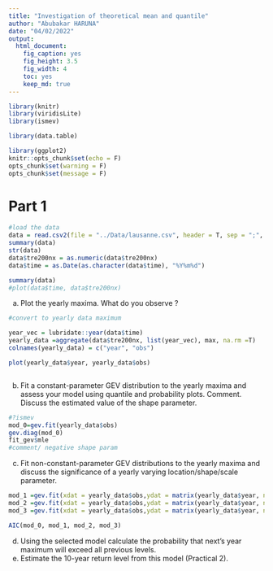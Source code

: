 ```yaml
---
title: "Investigation of theoretical mean and quantile"
author: "Abubakar HARUNA"
date: "04/02/2022"
output: 
  html_document: 
    fig_caption: yes
    fig_height: 3.5
    fig_width: 4
    toc: yes
    keep_md: true
---
```


```r
library(knitr)
library(viridisLite)
library(ismev)

library(data.table)

library(ggplot2)
knitr::opts_chunk$set(echo = F)
opts_chunk$set(warning = F)
opts_chunk$set(message = F)
```

# Part 1



```r
#load the data
data = read.csv2(file = "../Data/lausanne.csv", header = T, sep = ";", stringsAsFactors = F, )
summary(data)
str(data)
data$tre200nx = as.numeric(data$tre200nx)
data$time = as.Date(as.character(data$time), "%Y%m%d")

summary(data)
#plot(data$time, data$tre200nx)


```

(a) Plot the yearly maxima. What do you observe ?

```r
#convert to yearly data maximum

year_vec = lubridate::year(data$time)
yearly_data =aggregate(data$tre200nx, list(year_vec), max, na.rm =T)
colnames(yearly_data) = c("year", "obs")

plot(yearly_data$year, yearly_data$obs)



```



(b) Fit a constant-parameter GEV distribution to the yearly maxima and assess your model using quantile and probability plots. Comment. Discuss the estimated value of the shape parameter.

```r
#?ismev
mod_0=gev.fit(yearly_data$obs)
gev.diag(mod_0)
fit_gev$mle
#comment/ negative shape param


```


(c) Fit non-constant-parameter GEV distributions to the yearly maxima and discuss the significance of a yearly varying location/shape/scale parameter.

```r
mod_1 =gev.fit(xdat = yearly_data$obs,ydat = matrix(yearly_data$year, ncol = 1 ),  mul = 1)
mod_2 =gev.fit(xdat = yearly_data$obs,ydat = matrix(yearly_data$year, ncol = 1 ),  shl  = 1)
mod_3 =gev.fit(xdat = yearly_data$obs,ydat = matrix(yearly_data$year, ncol = 1 ),  sigl  = 1)

AIC(mod_0, mod_1, mod_2, mod_3)
```

(d) Using the selected model calculate the probability that next's year maximum will exceed all
previous levels.
(e) Estimate the 10-year return level from this model (Practical 2).